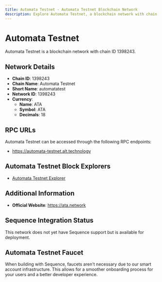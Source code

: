 ```yaml
--- 
title: Automata Testnet - Automata Testnet Blockchain Network
description: Explore Automata Testnet, a blockchain network with chain ID 1398243. Learn about its native currency, ATA, and how to interact with the network.
---
```


# Automata Testnet

Automata Testnet is a blockchain network with chain ID 1398243.

## Network Details

- **Chain ID**: 1398243
- **Chain Name**: Automata Testnet
- **Short Name**: automatatest
- **Network ID**: 1398243
- **Currency**: 
  - **Name**: ATA
  - **Symbol**: ATA
  - **Decimals**: 18

## RPC URLs

Automata Testnet can be accessed through the following RPC endpoints:

- https://automata-testnet.alt.technology

## Automata Testnet Block Explorers

- [Automata Testnet Explorer](https://automata-testnet-explorer.alt.technology)

## Additional Information

- **Official Website**: https://ata.network

## Sequence Integration Status

This network does not yet have Sequence support but is available for deployment.

## Automata Testnet Faucet

When building with Sequence, faucets aren't necessary due to our smart account infrastructure. This allows for a smoother onboarding process for your users and a better developer experience.
